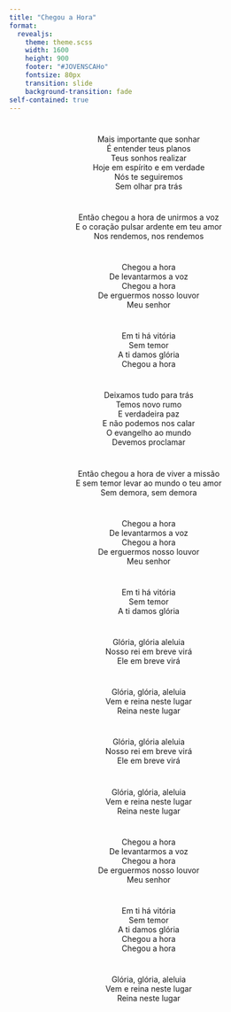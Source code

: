 ```yaml
---
title: "Chegou a Hora"
format: 
  revealjs:
    theme: theme.scss
    width: 1600
    height: 900
    footer: "#JOVENSCAHo"
    fontsize: 80px
    transition: slide
    background-transition: fade
self-contained: true
---
```


#

<center>
Mais importante que sonhar <br>
É entender teus planos <br>
Teus sonhos realizar <br>
Hoje em espírito e em verdade <br>
Nós te seguiremos <br>
Sem olhar pra trás <br>
</center>

#

<center>
Então chegou a hora de unirmos a voz <br>
E o coração pulsar ardente em teu amor <br>
Nos rendemos, nos rendemos <br>
</center>

#

<center>
Chegou a hora <br>
De levantarmos a voz <br>
Chegou a hora <br>
De erguermos nosso louvor <br>
Meu senhor <br>
</center>

#

<center>
Em ti há vitória <br>
Sem temor <br>
A ti damos glória <br>
Chegou a hora <br>
</center>

#

<center>
Deixamos tudo para trás <br>
Temos novo rumo <br>
E verdadeira paz <br>
E não podemos nos calar <br>
O evangelho ao mundo <br>
Devemos proclamar <br>
</center>

#

<center>
Então chegou a hora de viver a missão <br>
E sem temor levar ao mundo o teu amor <br>
Sem demora, sem demora <br>
</center>

#

<center>
Chegou a hora <br>
De levantarmos a voz <br>
Chegou a hora <br>
De erguermos nosso louvor <br>
Meu senhor <br>
</center>

#

<center>
Em ti há vitória <br>
Sem temor <br>
A ti damos glória <br>
</center>

#

<center>
Glória, glória aleluia <br>
Nosso rei em breve virá <br>
Ele em breve virá <br>
</center>

#

<center>
Glória, glória, aleluia <br>
Vem e reina neste lugar <br>
Reina neste lugar <br>
</center>

#

<center>
Glória, glória aleluia <br>
Nosso rei em breve virá <br>
Ele em breve virá <br>
</center>

#

<center>
Glória, glória, aleluia <br>
Vem e reina neste lugar <br>
Reina neste lugar <br>
</center>

#

<center>
Chegou a hora <br>
De levantarmos a voz <br>
Chegou a hora <br>
De erguermos nosso louvor <br>
Meu senhor <br>
</center>

#

<center>
Em ti há vitória <br>
Sem temor <br>
A ti damos glória <br>
Chegou a hora <br>
Chegou a hora <br>
</center>

#

<center>
Glória, glória, aleluia <br>
Vem e reina neste lugar <br>
Reina neste lugar <br>
</center>